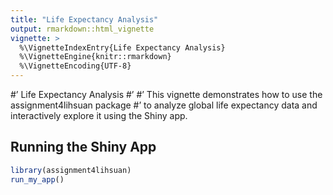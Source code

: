 ```yaml
---
title: "Life Expectancy Analysis"
output: rmarkdown::html_vignette
vignette: >
  %\VignetteIndexEntry{Life Expectancy Analysis}
  %\VignetteEngine{knitr::rmarkdown}
  %\VignetteEncoding{UTF-8}
---
```


#' Life Expectancy Analysis
#'
#' This vignette demonstrates how to use the assignment4lihsuan package
#' to analyze global life expectancy data and interactively explore it using the Shiny app.

## Running the Shiny App

```r
library(assignment4lihsuan)
run_my_app()
```
